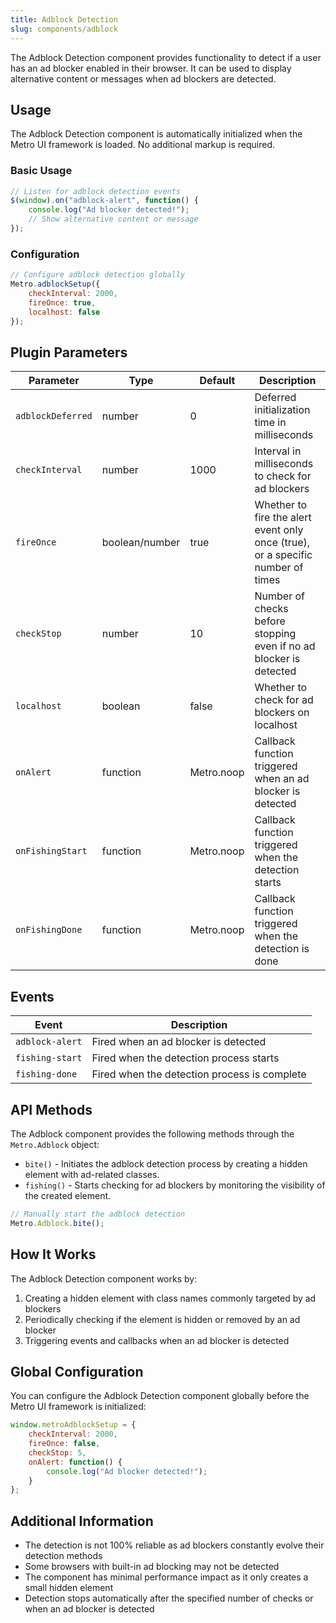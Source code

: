 ```yaml
---
title: Adblock Detection
slug: components/adblock
---
```


The Adblock Detection component provides functionality to detect if a user has an ad blocker enabled in their browser. It can be used to display alternative content or messages when ad blockers are detected.

## Usage

The Adblock Detection component is automatically initialized when the Metro UI framework is loaded. No additional markup is required.

### Basic Usage

```javascript
// Listen for adblock detection events
$(window).on("adblock-alert", function() {
    console.log("Ad blocker detected!");
    // Show alternative content or message
});
```

### Configuration

```javascript
// Configure adblock detection globally
Metro.adblockSetup({
    checkInterval: 2000,
    fireOnce: true,
    localhost: false
});
```

## Plugin Parameters

| Parameter | Type | Default | Description |
| --------- | ---- | ------- | ----------- |
| `adblockDeferred` | number | 0 | Deferred initialization time in milliseconds |
| `checkInterval` | number | 1000 | Interval in milliseconds to check for ad blockers |
| `fireOnce` | boolean/number | true | Whether to fire the alert event only once (true), or a specific number of times |
| `checkStop` | number | 10 | Number of checks before stopping even if no ad blocker is detected |
| `localhost` | boolean | false | Whether to check for ad blockers on localhost |
| `onAlert` | function | Metro.noop | Callback function triggered when an ad blocker is detected |
| `onFishingStart` | function | Metro.noop | Callback function triggered when the detection starts |
| `onFishingDone` | function | Metro.noop | Callback function triggered when the detection is done |

## Events

| Event | Description |
| ----- | ----------- |
| `adblock-alert` | Fired when an ad blocker is detected |
| `fishing-start` | Fired when the detection process starts |
| `fishing-done` | Fired when the detection process is complete |

## API Methods

The Adblock component provides the following methods through the `Metro.Adblock` object:

+ `bite()` - Initiates the adblock detection process by creating a hidden element with ad-related classes.
+ `fishing()` - Starts checking for ad blockers by monitoring the visibility of the created element.

```javascript
// Manually start the adblock detection
Metro.Adblock.bite();
```

## How It Works

The Adblock Detection component works by:

1. Creating a hidden element with class names commonly targeted by ad blockers
2. Periodically checking if the element is hidden or removed by an ad blocker
3. Triggering events and callbacks when an ad blocker is detected

## Global Configuration

You can configure the Adblock Detection component globally before the Metro UI framework is initialized:

```javascript
window.metroAdblockSetup = {
    checkInterval: 2000,
    fireOnce: false,
    checkStop: 5,
    onAlert: function() {
        console.log("Ad blocker detected!");
    }
};
```

## Additional Information

- The detection is not 100% reliable as ad blockers constantly evolve their detection methods
- Some browsers with built-in ad blocking may not be detected
- The component has minimal performance impact as it only creates a small hidden element
- Detection stops automatically after the specified number of checks or when an ad blocker is detected
